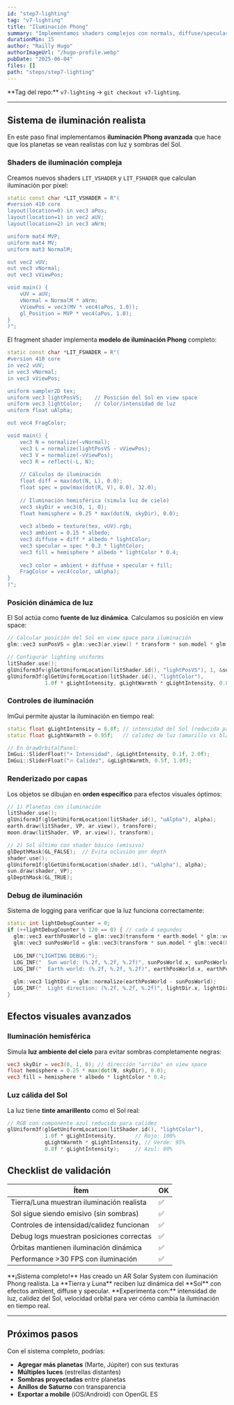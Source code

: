 ```yaml
---
id: "step7-lighting"
tag: "v7-lighting"
title: "Iluminación Phong"
summary: "Implementamos shaders complejos con normals, diffuse/specular; el Sol emite luz, Tierra/Luna la reciben."
durationMin: 15
author: "Railly Hugo"
authorImageUrl: "/hugo-profile.webp"
pubDate: "2025-06-04"
files: []
path: "steps/step7-lighting"
---
```



<Alert type="info">
  **Tag del repo:** <code>v7-lighting</code> → <code>git checkout v7-lighting</code>.
</Alert>

---

## Sistema de iluminación realista

En este paso final implementamos **iluminación Phong avanzada** que hace que los planetas se vean realistas con luz y sombras del Sol.

### Shaders de iluminación compleja

Creamos nuevos shaders `LIT_VSHADER` y `LIT_FSHADER` que calculan iluminación por píxel:

```cpp
static const char *LIT_VSHADER = R"(
#version 410 core
layout(location=0) in vec3 aPos;
layout(location=1) in vec2 aUV;
layout(location=2) in vec3 aNrm;

uniform mat4 MVP;
uniform mat4 MV;
uniform mat3 NormalM;

out vec2 vUV;
out vec3 vNormal;
out vec3 vViewPos;

void main() {
    vUV = aUV;
    vNormal = NormalM * aNrm;
    vViewPos = vec3(MV * vec4(aPos, 1.0));
    gl_Position = MVP * vec4(aPos, 1.0);
}
)";
```

El fragment shader implementa **modelo de iluminación Phong** completo:

```cpp
static const char *LIT_FSHADER = R"(
#version 410 core
in vec2 vUV;
in vec3 vNormal;
in vec3 vViewPos;

uniform sampler2D tex;
uniform vec3 lightPosVS;    // Posición del Sol en view space
uniform vec3 lightColor;    // Color/intensidad de luz
uniform float uAlpha;

out vec4 FragColor;

void main() {
    vec3 N = normalize(-vNormal);
    vec3 L = normalize(lightPosVS - vViewPos);
    vec3 V = normalize(-vViewPos);
    vec3 R = reflect(-L, N);
    
    // Cálculos de iluminación
    float diff = max(dot(N, L), 0.0);
    float spec = pow(max(dot(R, V), 0.0), 32.0);
    
    // Iluminación hemisférica (simula luz de cielo)
    vec3 skyDir = vec3(0, 1, 0);
    float hemisphere = 0.25 * max(dot(N, skyDir), 0.0);
    
    vec3 albedo = texture(tex, vUV).rgb;
    vec3 ambient = 0.15 * albedo;
    vec3 diffuse = diff * albedo * lightColor;
    vec3 specular = spec * 0.3 * lightColor;
    vec3 fill = hemisphere * albedo * lightColor * 0.4;
    
    vec3 color = ambient + diffuse + specular + fill;
    FragColor = vec4(color, uAlpha);
}
)";
```

### Posición dinámica de luz

El Sol actúa como **fuente de luz dinámica**. Calculamos su posición en view space:

```cpp
// Calcular posición del Sol en view space para iluminación
glm::vec3 sunPosVS = glm::vec3(ar.view() * transform * sun.model * glm::vec4(0, 0, 0, 1));

// Configurar lighting uniforms
litShader.use();
glUniform3fv(glGetUniformLocation(litShader.id(), "lightPosVS"), 1, &sunPosVS[0]);
glUniform3f(glGetUniformLocation(litShader.id(), "lightColor"), 
            1.0f * gLightIntensity, gLightWarmth * gLightIntensity, 0.8f * gLightIntensity);
```

### Controles de iluminación

ImGui permite ajustar la iluminación en tiempo real:

```cpp
static float gLightIntensity = 0.8f; // intensidad del Sol (reducida para realismo)
static float gLightWarmth = 0.95f;   // calidez de luz (amarillo vs blanco)

// En drawOrbitalPanel:
ImGui::SliderFloat("☀️ Intensidad", &gLightIntensity, 0.1f, 2.0f);
ImGui::SliderFloat("🔥 Calidez", &gLightWarmth, 0.5f, 1.0f);
```

### Renderizado por capas

Los objetos se dibujan en **orden específico** para efectos visuales óptimos:

```cpp
// 1) Planetas con iluminación
litShader.use();
glUniform1f(glGetUniformLocation(litShader.id(), "uAlpha"), alpha);
earth.draw(litShader, VP, ar.view(), transform);
moon.draw(litShader, VP, ar.view(), transform);

// 2) Sol último con shader básico (emisivo)
glDepthMask(GL_FALSE);  // Evita oclusión por depth
shader.use();
glUniform1f(glGetUniformLocation(shader.id(), "uAlpha"), alpha);
sun.draw(shader, VP);
glDepthMask(GL_TRUE);
```

### Debug de iluminación

Sistema de logging para verificar que la luz funciona correctamente:

```cpp
static int lightDebugCounter = 0;
if (++lightDebugCounter % 120 == 0) { // cada 4 segundos
  glm::vec3 earthPosWorld = glm::vec3(transform * earth.model * glm::vec4(0, 0, 0, 1));
  glm::vec3 sunPosWorld = glm::vec3(transform * sun.model * glm::vec4(0, 0, 0, 1));
  
  LOG_INF("LIGHTING DEBUG:");
  LOG_INF("  Sun world: (%.2f, %.2f, %.2f)", sunPosWorld.x, sunPosWorld.y, sunPosWorld.z);
  LOG_INF("  Earth world: (%.2f, %.2f, %.2f)", earthPosWorld.x, earthPosWorld.y, earthPosWorld.z);
  
  glm::vec3 lightDir = glm::normalize(earthPosWorld - sunPosWorld);
  LOG_INF("  Light direction: (%.2f, %.2f, %.2f)", lightDir.x, lightDir.y, lightDir.z);
}
```

## Efectos visuales avanzados

### Iluminación hemisférica
Simula **luz ambiente del cielo** para evitar sombras completamente negras:

```glsl
vec3 skyDir = vec3(0, 1, 0); // dirección "arriba" en view space
float hemisphere = 0.25 * max(dot(N, skyDir), 0.0);
vec3 fill = hemisphere * albedo * lightColor * 0.4;
```

### Luz cálida del Sol
La luz tiene **tinte amarillento** como el Sol real:

```cpp
// RGB con componente azul reducido para calidez
glUniform3f(glGetUniformLocation(litShader.id(), "lightColor"), 
            1.0f * gLightIntensity,      // Rojo: 100%
            gLightWarmth * gLightIntensity, // Verde: 95%  
            0.8f * gLightIntensity);     // Azul: 80%
```

## Checklist de validación

| Ítem | OK |
|------|----|
| Tierra/Luna muestran iluminación realista | ✅ |
| Sol sigue siendo emisivo (sin sombras) | ✅ |
| Controles de intensidad/calidez funcionan | ✅ |
| Debug logs muestran posiciones correctas | ✅ |
| Órbitas mantienen iluminación dinámica | ✅ |
| Performance >30 FPS con iluminación | ✅ |

<Alert type="success">
  **¡Sistema completo!** Has creado un AR Solar System con iluminación Phong realista.  
  La **Tierra y Luna** reciben luz dinámica del **Sol** con efectos ambient, diffuse y specular.
</Alert>

<Alert type="tip">
  **Experimenta con:** intensidad de luz, calidez del Sol, velocidad orbital para ver cómo cambia la iluminación en tiempo real.
</Alert>

---

## Próximos pasos

Con el sistema completo, podrías:

- **Agregar más planetas** (Marte, Júpiter) con sus texturas
- **Múltiples luces** (estrellas distantes)  
- **Sombras proyectadas** entre planetas
- **Anillos de Saturno** con transparencia
- **Exportar a mobile** (iOS/Android) con OpenGL ES 